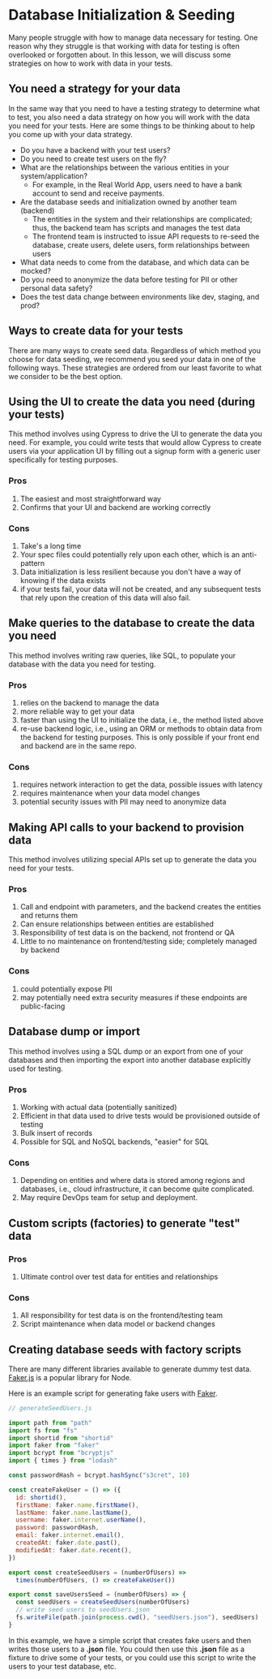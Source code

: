 # Database Initialization & Seeding

Many people struggle with how to manage data necessary for testing. One reason why they struggle is that working with data for testing is often overlooked or forgotten about. In this lesson, we will discuss some strategies on how to work with data in your tests.

## You need a strategy for your data

In the same way that you need to have a testing strategy to determine what to test, you also need a data strategy on how you will work with the data you need for your tests. Here are some things to be thinking about to help you come up with your data strategy.

- Do you have a backend with your test users?
- Do you need to create test users on the fly?
- What are the relationships between the various entities in your system/application?
  - For example, in the Real World App, users need to have a bank account to send and receive payments.
- Are the database seeds and initialization owned by another team (backend)
  - The entities in the system and their relationships are complicated; thus, the backend team has scripts and manages the test data
  - The frontend team is instructed to issue API requests to re-seed the database, create users, delete users, form relationships between users
- What data needs to come from the database, and which data can be mocked?
- Do you need to anonymize the data before testing for PII or other personal data safety?
- Does the test data change between environments like dev, staging, and prod?

## Ways to create data for your tests

There are many ways to create seed data. Regardless of which method you choose for data seeding, we recommend you seed your data in one of the following ways. These strategies are ordered from our least favorite to what we consider to be the best option.

## Using the UI to create the data you need (during your tests)

This method involves using Cypress to drive the UI to generate the data you need. For example, you could write tests that would allow Cypress to create users via your application UI by filling out a signup form with a generic user specifically for testing purposes.

### Pros

1. The easiest and most straightforward way
2. Confirms that your UI and backend are working correctly

### Cons

1. Take's a long time
2. Your spec files could potentially rely upon each other, which is an anti-pattern
3. Data initialization is less resilient because you don't have a way of knowing if the data exists
4. if your tests fail, your data will not be created, and any subsequent tests that rely upon the creation of this data will also fail.

## Make queries to the database to create the data you need

This method involves writing raw queries, like SQL, to populate your database with the data you need for testing.

### Pros

1. relies on the backend to manage the data
2. more reliable way to get your data
3. faster than using the UI to initialize the data, i.e., the method listed above
4. re-use backend logic, i.e., using an ORM or methods to obtain data from the backend for testing purposes. This is only possible if your front end and backend are in the same repo.

### Cons

1. requires network interaction to get the data, possible issues with latency
2. requires maintenance when your data model changes
3. potential security issues with PII may need to anonymize data

## Making API calls to your backend to provision data

This method involves utilizing special APIs set up to generate the data you need for your tests.

### Pros

1. Call and endpoint with parameters, and the backend creates the entities and returns them
2. Can ensure relationships between entities are established
3. Responsibility of test data is on the backend, not frontend or QA
4. Little to no maintenance on frontend/testing side; completely managed by backend

### Cons

1. could potentially expose PII
2. may potentially need extra security measures if these endpoints are public-facing

## Database dump or import

This method involves using a SQL dump or an export from one of your databases and then importing the export into another database explicitly used for testing.

### Pros

1. Working with actual data (potentially sanitized)
2. Efficient in that data used to drive tests would be provisioned outside of testing
3. Bulk insert of records
4. Possible for SQL and NoSQL backends, "easier" for SQL

### Cons

1. Depending on entities and where data is stored among regions and databases, i.e., cloud infrastructure, it can become quite complicated.
2. May require DevOps team for setup and deployment.

## Custom scripts (factories) to generate "test" data

### Pros

1. Ultimate control over test data for entities and relationships

### Cons

1. All responsibility for test data is on the frontend/testing team
2. Script maintenance when data model or backend changes

## Creating database seeds with factory scripts

There are many different libraries available to generate dummy test data. [Faker.js](https://www.npmjs.com/package/faker) is a popular library for Node.

Here is an example script for generating fake users with [Faker](https://www.npmjs.com/package/faker).

```js
// generateSeedUsers.js

import path from "path"
import fs from "fs"
import shortid from "shortid"
import faker from "faker"
import bcrypt from "bcryptjs"
import { times } from "lodash"

const passwordHash = bcrypt.hashSync("s3cret", 10)

const createFakeUser = () => ({
  id: shortid(),
  firstName: faker.name.firstName(),
  lastName: faker.name.lastName(),
  username: faker.internet.userName(),
  password: passwordHash,
  email: faker.internet.email(),
  createdAt: faker.date.past(),
  modifiedAt: faker.date.recent(),
})

export const createSeedUsers = (numberOfUsers) =>
  times(numberOfUsers, () => createFakeUser())

export const saveUsersSeed = (numberOfUsers) => {
  const seedUsers = createSeedUsers(numberOfUsers)
  // write seed users to seedUsers.json
  fs.writeFile(path.join(process.cwd(), "seedUsers.json"), seedUsers)
}
```

In this example, we have a simple script that creates fake users and then writes those users to a **.json** file. You could then use this **.json** file as a fixture to drive some of your tests, or you could use this script to write the users to your test database, etc.
